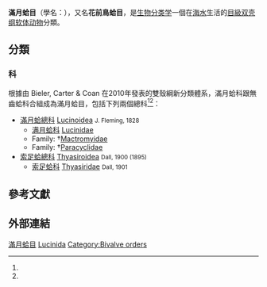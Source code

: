 {{noteTA
|G1=双壳纲
}}{{Automatic taxobox
| image = Anodontia stearnsiana - Osaka Museum of Natural History - DSC07787.JPG
| image_caption = ''[[Anodontia_stearnsiana|Anodontia stearnsiana]]''
| taxon = Lucinida | display_parents = 3
| authority = Gray, 1854<ref name=WoRMS_489106 />
| subdivision_ranks = [[總科|總科]]與[[科_(生物)|科]]
| subdivision = [[#分類|見內文]]
| synonyms_ref = <ref name=WoRMS_489106 />
| synonyms = 
* Lucinoida（舊拼法）
}}

'''滿月蛤目'''（學名：{{lang|la|Lucinida}}），又名'''花前鳥蛤目'''，是[[生物分类学|生物分类学]]一個在[[洋|海水]]生活的[[目_(生物)|目級]][[双壳纲|双壳纲]][[软体动物|软体动物]]分類。

== 分類 ==
===科===
根據由 Bieler, Carter & Coan 在2010年發表的雙殼綱新分類體系，滿月蛤科跟無齒蛤科合組成為滿月蛤目，包括下列兩個總科<ref name=WoRMS_489106 /><ref name="Nomenclator" />：
*[[滿月蛤總科|滿月蛤總科]] [[Lucinoidea|Lucinoidea]] <small>J. Fleming, 1828</small>
**[[满月蛤科|满月蛤科]] [[Lucinidae|Lucinidae]]
** Family: †[[Mactromyidae|Mactromyidae]]
** Family: †[[Paracyclidae|Paracyclidae]]
*[[索足蛤總科|索足蛤總科]] [[Thyasiroidea|Thyasiroidea]] <small>Dall, 1900 (1895)</small>
** [[索足蛤科|索足蛤科]] [[Thyasiridae|Thyasiridae]]  <small>Dall, 1901</small>

==參考文獻==
{{Reflist |refs=
<ref name="Nomenclator">{{cite book
 |last1=Bieler |first1=Rüdiger
 |last2=Carter |first2=J.G.
 |last3=Coan   |first3=E.V.
 |year=2010
 |chapter=Classification of Bivalve families |pages=113-133
 |editor1-last=Bouchet |editor1-first=P. 
 |editor2-last=Rocroi  |editor2-first=J.P. 
 |title=''Nomenclator of Bivalve Families''
 |journal=''[[Malacologia|Malacologia]]'' |volume=52 |issue=2
|url=http://www.bioone.org/doi/pdf/10.4002/040.052.0201
 |doi=10.4002/040.052.0201 |language=en }}</ref>
<ref name=WoRMS_489106>{{WoRMS |id=489106
 |last1=Bieler |first1=Rüdiger
 |last2=Gofas  |first2=Serge
 |title=Lucinida
 |date=2016-02-07 |access-date=2017-03-23 }}</ref>
}}

==外部連結==
{{軟體動物}}
{{Taxonbar|from1=Q25385985|from2=Q12589458}}

[[Category:滿月蛤目|]]
<!-- 沒有連結 -->[[Category:Lucinida|]]
<!-- 沒有連結 -->[[Category:Bivalve_orders|Category:Bivalve orders]]


{{bivalve-stub}}